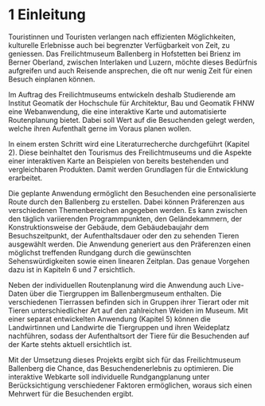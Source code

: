 # 1 Einleitung

Touristinnen und Touristen verlangen nach effizienten Möglichkeiten, kulturelle Erlebnisse auch bei begrenzter Verfügbarkeit von Zeit, zu geniessen. Das Freilichtmuseum Ballenberg in Hofstetten bei Brienz im Berner Oberland, zwischen Interlaken und Luzern, möchte dieses Bedürfnis aufgreifen und auch Reisende ansprechen, die oft nur wenig Zeit für einen Besuch einplanen können.

Im Auftrag des Freilichtmuseums entwickeln deshalb Studierende am Institut Geomatik der Hochschule für Architektur, Bau und Geomatik FHNW eine Webanwendung, die eine interaktive Karte und automatisierte Routenplanung bietet. Dabei soll Wert auf die Besuchenden gelegt werden, welche ihren Aufenthalt gerne im Voraus planen wollen.

In einem ersten Schritt wird eine Literaturrecherche durchgeführt (Kapitel 2). Diese beinhaltet den Tourismus des Freilichtmuseums und die Aspekte einer interaktiven Karte an Beispielen von bereits bestehenden und vergleichbaren Produkten. Damit werden Grundlagen für die Entwicklung erarbeitet.

Die geplante Anwendung ermöglicht den Besuchenden eine personalisierte Route durch den Ballenberg zu erstellen. Dabei können Präferenzen aus verschiedenen Themenbereichen angegeben werden. Es kann zwischen den täglich variierenden Programmpunkten, den Geländekammern, der Konstruktionsweise der Gebäude, dem Gebäudebaujahr dem Besuchszeitpunkt, der Aufenthaltsdauer oder den zu sehenden Tieren ausgewählt werden. Die Anwendung generiert aus den Präferenzen einen möglichst treffenden Rundgang durch die gewünschten Sehenswürdigkeiten sowie einen linearen Zeitplan. Das genaue Vorgehen dazu ist in Kapiteln 6 und 7 ersichtlich.

Neben der individuellen Routenplanung wird die Anwendung auch Live-Daten über die Tiergruppen im Ballenbergmuseum enthalten. Die verschiedenen Tierrassen befinden sich in Gruppen ihrer Tierart oder mit Tieren unterschiedlicher Art auf den zahlreichen Weiden im Museum. Mit einer separat entwickelten Anwendung (Kapitel 5) können die Landwirtinnen und Landwirte die Tiergruppen und ihren Weideplatz nachführen, sodass der Aufenthaltsort der Tiere für die Besuchenden auf der Karte stehts aktuell ersichtlich ist.

Mit der Umsetzung dieses Projekts ergibt sich für das Freilichtmuseum Ballenberg die Chance, das Besuchendenerlebnis zu optimieren. Die interaktive Webkarte soll individuelle Rundgangplanung unter Berücksichtigung verschiedener Faktoren ermöglichen, woraus sich einen Mehrwert für die Besuchenden ergibt.
